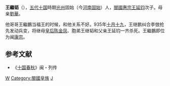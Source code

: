 '''王繼韬'''（{{bd||？|935年|catIdx=W}}），[[五代十国|五代十国]]時期[[光州|光州]]固始（今[[河南|河南]][[固始|固始]]）人，[[閩國|閩國]][[惠宗|惠宗]][[王延钧|王延钧]]次子。母亲[[劉華_(五代十國)|劉華]]。

他哥哥王繼鵬当福王的时候，和他关系不好。935年[[十月十九|十月十九]]，王继鹏纠合李倣抢先发动兵变，将继母[[皇后|皇后]][[陈金凤|陈金凤]]、胞弟王继韬和父亲王延钧一齐杀死。王繼鵬即位为闽[[康宗|康宗]]。

==参考文献== 
*《[[十国春秋|十国春秋]]》闽・列传 
{{閩國}}
[[Category:五代十国政治人物|W]]
[[Category:閩國皇族|Category:閩國皇族]]
[[Category:王姓|J]]